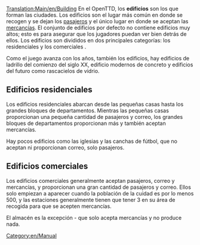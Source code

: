 [[Translation:Main/en/Building]]{{en/-}}
En el OpenTTD, los '''edificios''' son los que forman las ciudades. Los edificios son el lugar más común en donde se recogen y se dejan los [[Main/es/Pasajeros|pasajeros]] y el único lugar en donde se aceptan las [[Main/es/Mercancías|mercancías]]. El conjunto de edificios por defecto no contiene edificios muy altos; esto es para asegurar que los jugadores puedan ver bien detrás de ellos. Los edificios son divididos en dos principales categorías: los residenciales y los comerciales .

Como el juego avanza con los años, también los edificios, hay edificios de ladrillo del comienzo del siglo XX, edificio modernos de concreto y edificios del futuro como rascacielos de vidrio.

==Edificios residenciales==
Los edificios residenciales abarcan desde las pequeñas casas hasta los grandes bloques de departamentos. Mientras las pequeñas casas proporcionan una pequeña cantidad de pasajeros y correo, los grandes bloques de departamentos proporcionan más y también aceptan mercancías.

Hay pocos edificios como las iglesias y las canchas de fútbol, que no aceptan ni proporcionan correo, solo pasajeros.

==Edificios comerciales==
Los edificios comerciales generalmente aceptan pasajeros, correo y mercancías, y proporcionan una gran cantidad de pasajeros y correo. Ellos solo empiezan a aparecer cuando la población de la cuidad es por lo menos 500, y las estaciones generalmente tienen que tener 3 en su área de recogida para que se acepten mercancías.

El almacén es la excepción - que solo acepta mercancías y no produce nada.

[[Category:en/Manual]]